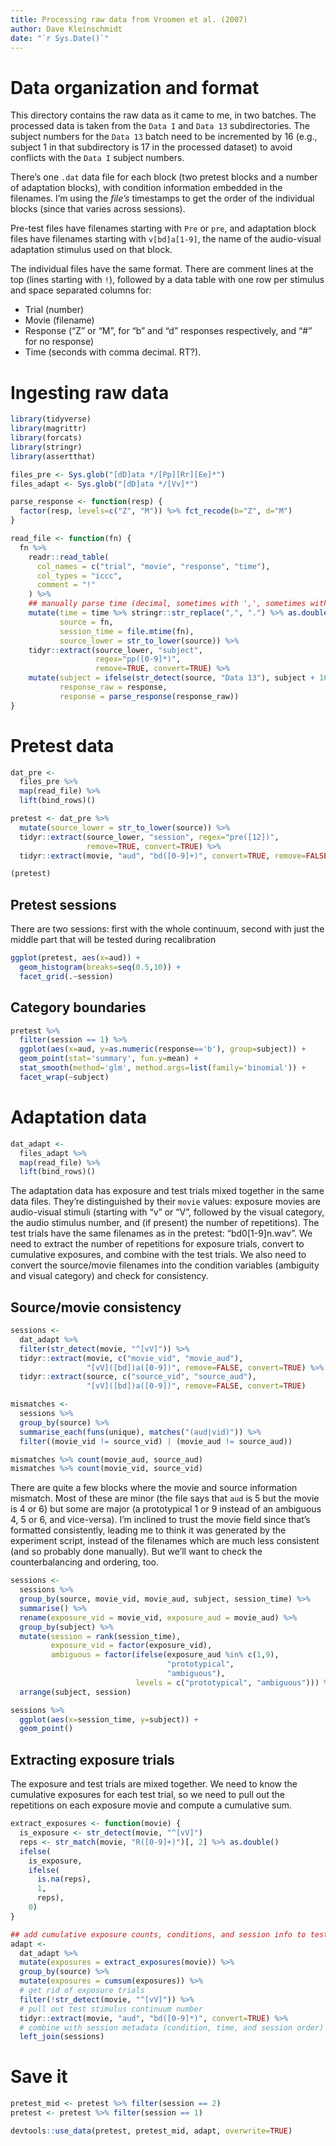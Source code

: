 ```yaml
---
title: Processing raw data from Vroomen et al. (2007)
author: Dave Kleinschmidt
date: "`r Sys.Date()`"
---
```


# Data organization and format

This directory contains the raw data as it came to me, in two batches.  The
processed data is taken from the `Data I` and `Data 13` subdirectories.  The
subject numbers for the `Data 13` batch need to be incremented by 16 (e.g.,
subject 1 in that subdirectory is 17 in the processed dataset) to avoid
conflicts with the `Data I` subject numbers.

There's one `.dat` data file for each block (two pretest blocks and a number of
adaptation blocks), with condition information embedded in the filenames.  I'm
using the _file's_ timestamps to get the order of the individual blocks (since
that varies across sessions).

Pre-test files have filenames starting with `Pre` or `pre`, and adaptation block
files have filenames starting with `v[bd]a[1-9]`, the name of the audio-visual
adaptation stimulus used on that block.

The individual files have the same format.  There are comment lines at the top
(lines starting with `!`), followed by a data table with one row per stimulus
and space separated columns for:

  * Trial (number)
  * Movie (filename)
  * Response ("Z" or "M", for "b" and "d" responses respectively, and "#" for no
    response)
  * Time (seconds with comma decimal. RT?).

# Ingesting raw data

```r
library(tidyverse)
library(magrittr)
library(forcats)
library(stringr)
library(assertthat)

files_pre <- Sys.glob("[dD]ata */[Pp][Rr][Ee]*")
files_adapt <- Sys.glob("[dD]ata */[Vv]*")

parse_response <- function(resp) {
  factor(resp, levels=c("Z", "M")) %>% fct_recode(b="Z", d="M")
}

read_file <- function(fn) {
  fn %>% 
    readr::read_table(
      col_names = c("trial", "movie", "response", "time"),
      col_types = "iccc",
      comment = "!"
    ) %>%
    ## manually parse time (decimal, sometimes with ',', sometimes with '.')
    mutate(time = time %>% stringr::str_replace(",", ".") %>% as.double(),
           source = fn,
           session_time = file.mtime(fn),
           source_lower = str_to_lower(source)) %>%
    tidyr::extract(source_lower, "subject",
                   regex="pp([0-9]*)",
                   remove=TRUE, convert=TRUE) %>%
    mutate(subject = ifelse(str_detect(source, "Data 13"), subject + 16, subject),
           response_raw = response,
           response = parse_response(response_raw))
}

```

# Pretest data

```r

dat_pre <-
  files_pre %>%
  map(read_file) %>%
  lift(bind_rows)()

pretest <- dat_pre %>%
  mutate(source_lower = str_to_lower(source)) %>%
  tidyr::extract(source_lower, "session", regex="pre([12])",
                 remove=TRUE, convert=TRUE) %>%
  tidyr::extract(movie, "aud", "bd([0-9]+)", convert=TRUE, remove=FALSE)

(pretest)
```

## Pretest sessions

There are two sessions: first with the whole continuum, second with just the
middle part that will be tested during recalibration

```r

ggplot(pretest, aes(x=aud)) +
  geom_histogram(breaks=seq(0.5,10)) +
  facet_grid(.~session)

```

## Category boundaries

```r

pretest %>%
  filter(session == 1) %>%
  ggplot(aes(x=aud, y=as.numeric(response=='b'), group=subject)) +
  geom_point(stat='summary', fun.y=mean) +
  stat_smooth(method='glm', method.args=list(family='binomial')) +
  facet_wrap(~subject)

```

# Adaptation data

```r

dat_adapt <-
  files_adapt %>%
  map(read_file) %>%
  lift(bind_rows)()

```

The adaptation data has exposure and test trials mixed together in the same data
files.  They're distinguished by their `movie` values: exposure movies are
audio-visual stimuli (starting with "v" or "V", followed by the visual category,
the audio stimulus number, and (if present) the number of repetitions).  The
test trials have the same filenames as in the pretest: "bd0[1-9]n.wav".  We need
to extract the number of repetitions for exposure trials, convert to cumulative
exposures, and combine with the test trials.  We also need to convert the
source/movie filenames into the condition variables (ambiguity and visual
category) and check for consistency.

## Source/movie consistency

```r

sessions <-
  dat_adapt %>%
  filter(str_detect(movie, "^[vV]")) %>%
  tidyr::extract(movie, c("movie_vid", "movie_aud"),
                 "[vV]([bd])a([0-9])", remove=FALSE, convert=TRUE) %>%
  tidyr::extract(source, c("source_vid", "source_aud"),
                 "[vV]([bd])a([0-9])", remove=FALSE, convert=TRUE)

mismatches <-
  sessions %>%
  group_by(source) %>%
  summarise_each(funs(unique), matches("(aud|vid)")) %>%
  filter((movie_vid != source_vid) | (movie_aud != source_aud))

mismatches %>% count(movie_aud, source_aud)
mismatches %>% count(movie_vid, source_vid)

```

There are quite a few blocks where the movie and source information mismatch.
Most of these are minor (the file says that `aud` is 5 but the movie is 4 or 6)
but some are major (a prototypical 1 or 9 instead of an ambiguous 4, 5 or 6, and
vice-versa).  I'm inclined to trust the movie field since that's formatted
consistently, leading me to think it was generated by the experiment script,
instead of the filenames which are much less consistent (and so probably done
manually).  But we'll want to check the counterbalancing and ordering, too.

```r

sessions <-
  sessions %>%
  group_by(source, movie_vid, movie_aud, subject, session_time) %>%
  summarise() %>%
  rename(exposure_vid = movie_vid, exposure_aud = movie_aud) %>%
  group_by(subject) %>%
  mutate(session = rank(session_time),
         exposure_vid = factor(exposure_vid),
         ambiguous = factor(ifelse(exposure_aud %in% c(1,9),
                                   "prototypical",
                                   "ambiguous"),
                            levels = c("prototypical", "ambiguous"))) %>%
  arrange(subject, session)

```

```r

sessions %>%
  ggplot(aes(x=session_time, y=subject)) +
  geom_point()

```

## Extracting exposure trials

The exposure and test trials are mixed together.  We need to know the cumulative
exposures for each test trial, so we need to pull out the repetitions on each
exposure movie and compute a cumulative sum.

```r

extract_exposures <- function(movie) {
  is_exposure <- str_detect(movie, "^[vV]")
  reps <- str_match(movie, "R([0-9]+)")[, 2] %>% as.double()
  ifelse(
    is_exposure,
    ifelse(
      is.na(reps),
      1,
      reps),
    0)
}

## add cumulative exposure counts, conditions, and session info to test trials
adapt <- 
  dat_adapt %>%
  mutate(exposures = extract_exposures(movie)) %>%
  group_by(source) %>%
  mutate(exposures = cumsum(exposures)) %>%
  # get rid of exposure trials
  filter(!str_detect(movie, "^[vV]")) %>%
  # pull out test stimulus continuum number
  tidyr::extract(movie, "aud", "bd([0-9]*)", convert=TRUE) %>%
  # combine with session metadata (condition, time, and session order)
  left_join(sessions)

```

# Save it

```r

pretest_mid <- pretest %>% filter(session == 2)
pretest <- pretest %>% filter(session == 1)

devtools::use_data(pretest, pretest_mid, adapt, overwrite=TRUE)

```
